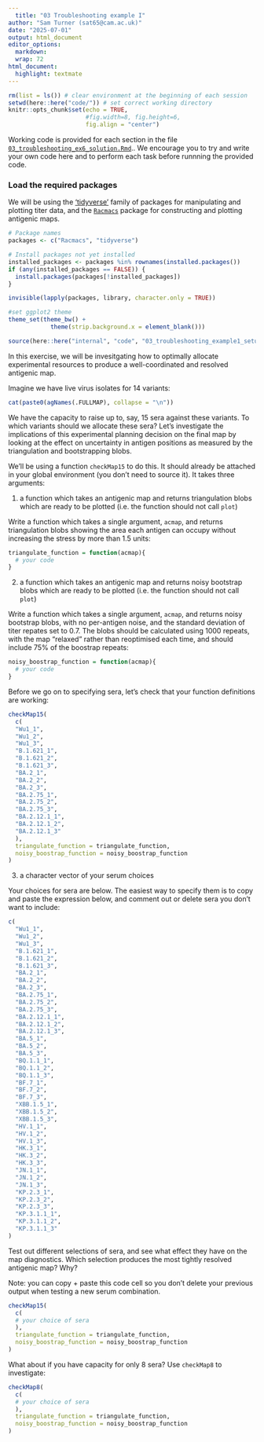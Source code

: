 ```yaml
---
  title: "03 Troubleshooting example I"
author: "Sam Turner (sat65@cam.ac.uk)"
date: "2025-07-01"
output: html_document
editor_options: 
  markdown: 
  wrap: 72
html_document:
  highlight: textmate
---
```

  
```r
rm(list = ls()) # clear environment at the beginning of each session
setwd(here::here("code/")) # set correct working directory
knitr::opts_chunk$set(echo = TRUE,
                      #fig.width=8, fig.height=6,
                      fig.align = "center")
```


Working code is provided for each section in the file [`03_troubleshooting_ex6_solution.Rmd`](./code/03_troubleshooting_ex6_solution.Rmd).. We encourage you to try and write your own code here and to perform each task before runnning the provided code.

### Load the required packages

We will be using the ['tidyverse'](https://www.tidyverse.org) family of packages for manipulating and plotting titer data, and the [`Racmacs`](https://acorg.github.io/Racmacs/index.html) package for constructing and plotting antigenic maps.

```r
# Package names
packages <- c("Racmacs", "tidyverse")

# Install packages not yet installed
installed_packages <- packages %in% rownames(installed.packages())
if (any(installed_packages == FALSE)) {
  install.packages(packages[!installed_packages])
}

invisible(lapply(packages, library, character.only = TRUE))

#set ggplot2 theme
theme_set(theme_bw() + 
            theme(strip.background.x = element_blank()))

source(here::here("internal", "code", "03_troubleshooting_example1_setup.R"))
```


In this exercise, we will be invesitgating how to optimally allocate experimental resources to produce a well-coordinated and resolved antigenic map.

Imagine we have live virus isolates for 14 variants:

```r
cat(paste0(agNames(.FULLMAP), collapse = "\n"))
```

We have the capacity to raise up to, say, 15 sera against these variants. To which variants should we allocate these sera? Let's investigate the implications of this experimental planning decision on the final map by looking at the effect on uncertainty in antigen positions as measured by the triangulation and bootstrapping blobs.

We'll be using a function `checkMap15` to do this. It should already be attached in your global environment (you don't need to source it). It takes three arguments:

1. a function which takes an antigenic map and returns triangulation blobs which are ready to be plotted (i.e. the function should not call `plot`)

Write a function which takes a single argument, `acmap`, and returns triangulation blobs showing the area each antigen can occupy without increasing the stress by more than 1.5 units:

```r
triangulate_function = function(acmap){
  # your code
}
```


2. a function which takes an antigenic map and returns noisy bootstrap blobs which are ready to be plotted (i.e. the function should not call `plot`)

Write a function which takes a single argument, `acmap`, and returns noisy bootstrap blobs, with no per-antigen noise, and the standard deviation of titer repates set to 0.7. The blobs should be calculated using 1000 repeats, with the map "relaxed" rather than reoptimised each time, and should include 75% of the boostrap repeats:

```r
noisy_boostrap_function = function(acmap){
  # your code
}
```

Before we go on to specifying sera, let's check that your function definitions are working:

```r
checkMap15(
  c(
  "Wu1_1",
  "Wu1_2",
  "Wu1_3",
  "B.1.621_1",
  "B.1.621_2",
  "B.1.621_3",
  "BA.2_1",
  "BA.2_2",
  "BA.2_3",
  "BA.2.75_1",
  "BA.2.75_2",
  "BA.2.75_3",
  "BA.2.12.1_1",
  "BA.2.12.1_2",
  "BA.2.12.1_3"
  ),
  triangulate_function = triangulate_function,
  noisy_boostrap_function = noisy_boostrap_function
)
```


3. a character vector of your serum choices

Your choices for sera are below. The easiest way to specify them is to copy and paste the expression below, and comment out or delete sera you don't want to include:

```r
c(
  "Wu1_1",
  "Wu1_2",
  "Wu1_3",
  "B.1.621_1",
  "B.1.621_2",
  "B.1.621_3",
  "BA.2_1",
  "BA.2_2",
  "BA.2_3",
  "BA.2.75_1",
  "BA.2.75_2",
  "BA.2.75_3",
  "BA.2.12.1_1",
  "BA.2.12.1_2",
  "BA.2.12.1_3",
  "BA.5_1",
  "BA.5_2",
  "BA.5_3",
  "BQ.1.1_1",
  "BQ.1.1_2",
  "BQ.1.1_3",
  "BF.7_1",
  "BF.7_2",
  "BF.7_3",
  "XBB.1.5_1",
  "XBB.1.5_2",
  "XBB.1.5_3",
  "HV.1_1",
  "HV.1_2",
  "HV.1_3",
  "HK.3_1",
  "HK.3_2",
  "HK.3_3",
  "JN.1_1",
  "JN.1_2",
  "JN.1_3",
  "KP.2.3_1",
  "KP.2.3_2",
  "KP.2.3_3",
  "KP.3.1.1_1",
  "KP.3.1.1_2",
  "KP.3.1.1_3"
)
```


Test out different selections of sera, and see what effect they have on the map diagnostics. Which selection produces the most tightly resolved antigenic map? Why?

Note: you can copy + paste this code cell so you don't delete your previous output when testing a new serum combination.

```r

checkMap15(
  c(
  # your choice of sera
  ),
  triangulate_function = triangulate_function,
  noisy_boostrap_function = noisy_boostrap_function
)

```


What about if you have capacity for only 8 sera? Use `checkMap8` to investigate:

```r

checkMap8(
  c(
  # your choice of sera
  ),
  triangulate_function = triangulate_function,
  noisy_boostrap_function = noisy_boostrap_function
)

```


